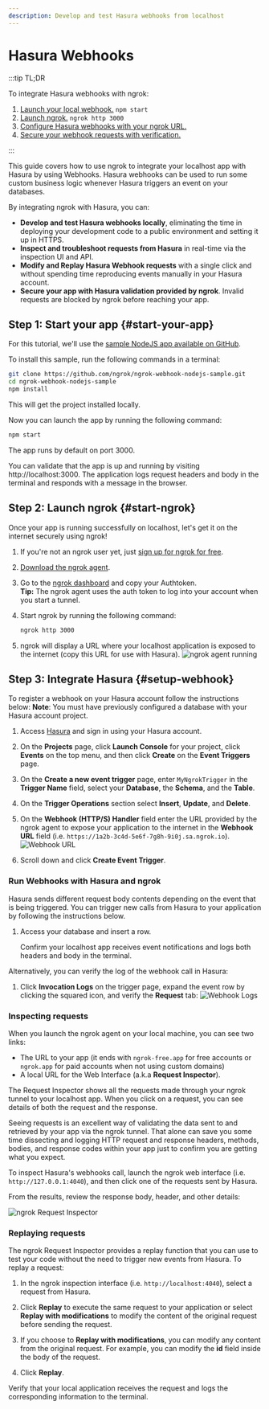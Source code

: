 ```yaml
---
description: Develop and test Hasura webhooks from localhost
---
```


# Hasura Webhooks

:::tip TL;DR

To integrate Hasura webhooks with ngrok:

1. [Launch your local webhook.](#start-your-app) `npm start`
1. [Launch ngrok.](#start-ngrok) `ngrok http 3000`
1. [Configure Hasura webhooks with your ngrok URL.](#setup-webhook)
1. [Secure your webhook requests with verification.](#security)

:::

This guide covers how to use ngrok to integrate your localhost app with Hasura by using Webhooks.
Hasura webhooks can be used to run some custom business logic whenever Hasura triggers an event on your databases.

By integrating ngrok with Hasura, you can:

- **Develop and test Hasura webhooks locally**, eliminating the time in deploying your development code to a public environment and setting it up in HTTPS.
- **Inspect and troubleshoot requests from Hasura** in real-time via the inspection UI and API.
- **Modify and Replay Hasura Webhook requests** with a single click and without spending time reproducing events manually in your Hasura account.
- **Secure your app with Hasura validation provided by ngrok**. Invalid requests are blocked by ngrok before reaching your app.

## **Step 1**: Start your app {#start-your-app}

For this tutorial, we'll use the [sample NodeJS app available on GitHub](https://github.com/ngrok/ngrok-webhook-nodejs-sample).

To install this sample, run the following commands in a terminal:

```bash
git clone https://github.com/ngrok/ngrok-webhook-nodejs-sample.git
cd ngrok-webhook-nodejs-sample
npm install
```

This will get the project installed locally.

Now you can launch the app by running the following command:

```bash
npm start
```

The app runs by default on port 3000.

You can validate that the app is up and running by visiting http://localhost:3000. The application logs request headers and body in the terminal and responds with a message in the browser.

## **Step 2**: Launch ngrok {#start-ngrok}

Once your app is running successfully on localhost, let's get it on the internet securely using ngrok!

1. If you're not an ngrok user yet, just [sign up for ngrok for free](https://ngrok.com/signup).

1. [Download the ngrok agent](https://ngrok.com/download).

1. Go to the [ngrok dashboard](https://dashboard.ngrok.com) and copy your Authtoken. <br />
   **Tip:** The ngrok agent uses the auth token to log into your account when you start a tunnel.
1. Start ngrok by running the following command:

   ```bash
   ngrok http 3000
   ```

1. ngrok will display a URL where your localhost application is exposed to the internet (copy this URL for use with Hasura).
   ![ngrok agent running](/img/integrations/launch_ngrok_tunnel.png)

## **Step 3**: Integrate Hasura {#setup-webhook}

To register a webhook on your Hasura account follow the instructions below:
   **Note**: You must have previously configured a database with your Hasura account project.

1. Access [Hasura](https://cloud.hasura.io/) and sign in using your Hasura account.

1. On the **Projects** page, click **Launch Console** for your project, click **Events** on the top menu, and then click **Create** on the **Event Triggers** page.

1. On the **Create a new event trigger** page, enter `MyNgrokTrigger` in the **Trigger Name** field, select your **Database**, the **Schema**, and the **Table**.

1. On the **Trigger Operations** section select **Insert**, **Update**, and **Delete**.

1. On the **Webhook (HTTP/S) Handler** field enter the URL provided by the ngrok agent to expose your application to the internet in the **Webhook URL** field (i.e. `https://1a2b-3c4d-5e6f-7g8h-9i0j.sa.ngrok.io`).
   ![Webhook URL](img/ngrok_url_configuration_hasura.png)

1. Scroll down and click **Create Event Trigger**.


### Run Webhooks with Hasura and ngrok

Hasura sends different request body contents depending on the event that is being triggered.
You can trigger new calls from Hasura to your application by following the instructions below.

1. Access your database and insert a row.

   Confirm your localhost app receives event notifications and logs both headers and body in the terminal.

Alternatively, you can verify the log of the webhook call in Hasura:

1. Click **Invocation Logs** on the trigger page, expand the event row by clicking the squared icon, and verify the **Request** tab:
   ![Webhook Logs](img/ngrok_logs_hasura.png)


### Inspecting requests

When you launch the ngrok agent on your local machine, you can see two links:

- The URL to your app (it ends with `ngrok-free.app` for free accounts or `ngrok.app` for paid accounts when not using custom domains)
- A local URL for the Web Interface (a.k.a **Request Inspector**).

The Request Inspector shows all the requests made through your ngrok tunnel to your localhost app. When you click on a request, you can see details of both the request and the response.

Seeing requests is an excellent way of validating the data sent to and retrieved by your app via the ngrok tunnel. That alone can save you some time dissecting and logging HTTP request and response headers, methods, bodies, and response codes within your app just to confirm you are getting what you expect.

To inspect Hasura's webhooks call, launch the ngrok web interface (i.e. `http://127.0.0.1:4040`), and then click one of the requests sent by Hasura.

From the results, review the response body, header, and other details:

![ngrok Request Inspector](img/ngrok_introspection_hasura_webhooks.png)


### Replaying requests

The ngrok Request Inspector provides a replay function that you can use to test your code without the need to trigger new events from Hasura. To replay a request:

1. In the ngrok inspection interface (i.e. `http://localhost:4040`), select a request from Hasura.

1. Click **Replay** to execute the same request to your application or select **Replay with modifications** to modify the content of the original request before sending the request.

1. If you choose to **Replay with modifications**, you can modify any content from the original request. For example, you can modify the **id** field inside the body of the request.

1. Click **Replay**.

Verify that your local application receives the request and logs the corresponding information to the terminal.

